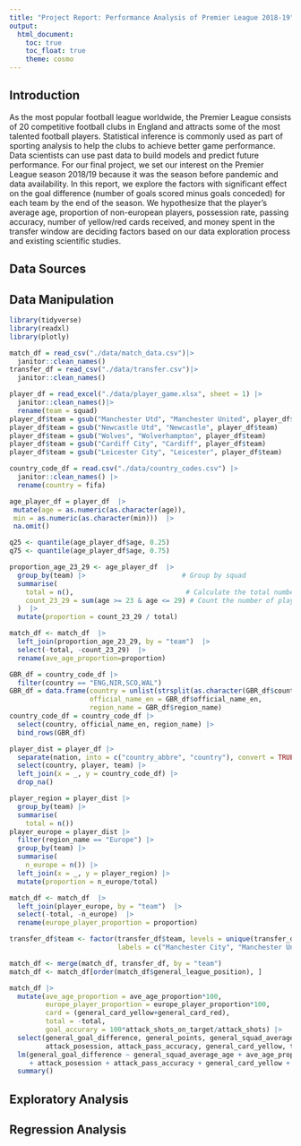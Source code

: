 ```yaml
---
title: "Project Report: Performance Analysis of Premier League 2018-19"
output: 
  html_document:
    toc: true
    toc_float: true 
    theme: cosmo
---
```


## Introduction

As the most popular football league worldwide, the Premier League consists of 20 competitive football clubs in England and attracts some of the most talented football players. Statistical inference is commonly used as part of sporting analysis to help the clubs to achieve better game performance. Data scientists can use past data to build models and predict future performance. For our final project, we set our interest on the Premier League season 2018/19 because it was the season before pandemic and data availability. In this report, we explore the factors with significant effect on the goal difference (number of goals scored minus goals conceded) for each team by the end of the season. We hypothesize that the player's average age, proportion of non-european players, possession rate, passing accuracy, number of yellow/red cards received, and money spent in the transfer window are deciding factors based on our data exploration process and existing scientific studies.  	


## Data Sources

## Data Manipulation 

```r
library(tidyverse)
library(readxl)
library(plotly)
```

```r
match_df = read_csv("./data/match_data.csv")|> 
  janitor::clean_names()
transfer_df = read_csv("./data/transfer.csv")|> 
  janitor::clean_names() 

player_df = read_excel("./data/player_game.xlsx", sheet = 1) |> 
  janitor::clean_names()|>
  rename(team = squad)
player_df$team = gsub("Manchester Utd", "Manchester United", player_df$team)
player_df$team = gsub("Newcastle Utd", "Newcastle", player_df$team)
player_df$team = gsub("Wolves", "Wolverhampton", player_df$team)
player_df$team = gsub("Cardiff City", "Cardiff", player_df$team)
player_df$team = gsub("Leicester City", "Leicester", player_df$team)

country_code_df = read.csv("./data/country_codes.csv") |> 
  janitor::clean_names() |> 
  rename(country = fifa) 
```


```r
age_player_df = player_df  |> 
 mutate(age = as.numeric(as.character(age)),
 min = as.numeric(as.character(min)))  |> 
 na.omit()

q25 <- quantile(age_player_df$age, 0.25)
q75 <- quantile(age_player_df$age, 0.75)

proportion_age_23_29 <- age_player_df  |> 
  group_by(team) |>                        # Group by squad
  summarise(
    total = n(),                            # Calculate the total number of players in each squad
    count_23_29 = sum(age >= 23 & age <= 29) # Count the number of players aged between 23 and 29
  )  |> 
  mutate(proportion = count_23_29 / total)

match_df <- match_df  |> 
  left_join(proportion_age_23_29, by = "team")  |> 
  select(-total, -count_23_29)  |> 
  rename(ave_age_proportion=proportion)
```


```r
GBR_df = country_code_df |> 
  filter(country == "ENG,NIR,SCO,WAL") 
GBR_df = data.frame(country = unlist(strsplit(as.character(GBR_df$country), ",")),
                    official_name_en = GBR_df$official_name_en,
                    region_name = GBR_df$region_name)
country_code_df = country_code_df |> 
  select(country, official_name_en, region_name) |> 
  bind_rows(GBR_df)

player_dist = player_df |>
  separate(nation, into = c("country_abbre", "country"), convert = TRUE) |> 
  select(country, player, team) |> 
  left_join(x = _, y = country_code_df) |> 
  drop_na()
```


```r
player_region = player_dist |>
  group_by(team) |>                       
  summarise(
    total = n()) 
player_europe = player_dist |>
  filter(region_name == "Europe") |> 
  group_by(team) |>                       
  summarise(
    n_europe = n()) |> 
  left_join(x = _, y = player_region) |> 
  mutate(proportion = n_europe/total)

match_df <- match_df  |> 
  left_join(player_europe, by = "team")  |> 
  select(-total, -n_europe)  |> 
  rename(europe_player_proportion = proportion)
```


```r
transfer_df$team <- factor(transfer_df$team, levels = unique(transfer_df$team), 
                           labels = c("Manchester City", "Manchester United", "Tottenham","Liverpool", "Chelsea", "Arsenal", "Burnley", "Everton", "Leicester", "Newcastle", "Crystal Palace", "Bournemouth", "West Ham", "Watford", "Brighton", "Huddersfield", "Southampton", "Wolverhampton", "Cardiff", "Fulham"))
```

```r
match_df <- merge(match_df, transfer_df, by = "team")
match_df <- match_df[order(match_df$general_league_position), ] 
```

```r
match_df |> 
  mutate(ave_age_proportion = ave_age_proportion*100,
         europe_player_proportion = europe_player_proportion*100,
         card = (general_card_yellow+general_card_red),
         total = -total,
         goal_accurary = 100*attack_shots_on_target/attack_shots) |> 
  select(general_goal_difference, general_points, general_squad_average_age, ave_age_proportion, europe_player_proportion,
         attack_posession, attack_pass_accuracy, general_card_yellow, total, defence_saves)|> 
  lm(general_goal_difference ~ general_squad_average_age + ave_age_proportion + europe_player_proportion
     + attack_posession + attack_pass_accuracy + general_card_yellow + total + defence_saves, data = _ ) |> 
  summary()
```




## Exploratory Analysis 

## Regression Analysis 
